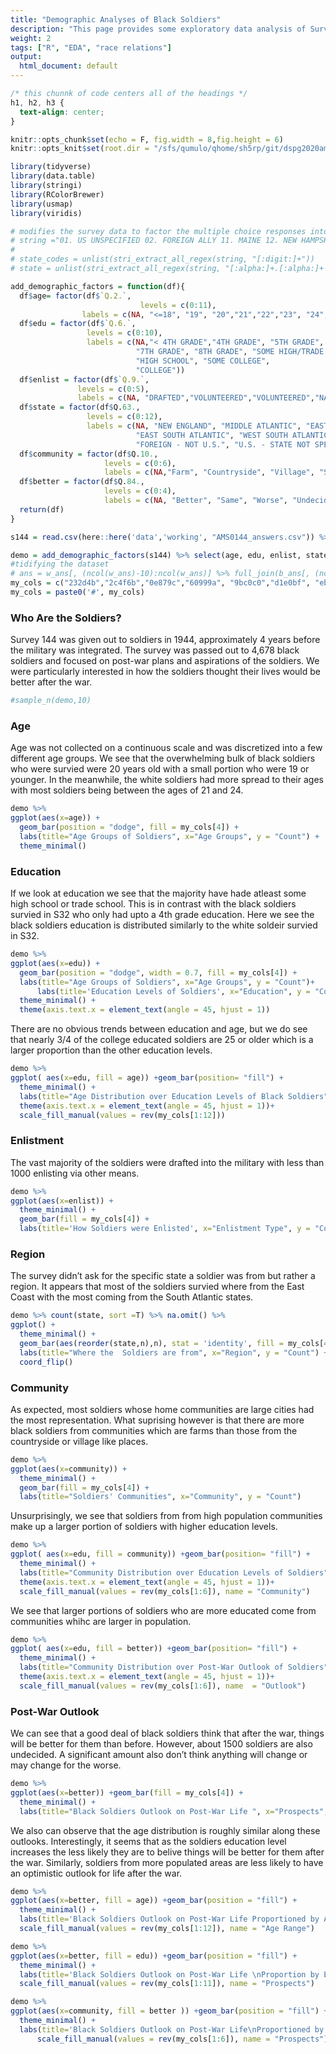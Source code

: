 ```yaml
---
title: "Demographic Analyses of Black Soldiers"
description: "This page provides some exploratory data analysis of Survey 144."
weight: 2
tags: ["R", "EDA", "race relations"]
output:
  html_document: default
---
```


```css
/* this chunnk of code centers all of the headings */
h1, h2, h3 {
  text-align: center;
}
```

```r
knitr::opts_chunk$set(echo = F, fig.width = 8,fig.height = 6)
knitr::opts_knit$set(root.dir = "/sfs/qumulo/qhome/sh5rp/git/dspg2020amsoldier")
```

```r
library(tidyverse)
library(data.table)
library(stringi)
library(RColorBrewer)
library(usmap)
library(viridis)
```

```r
# modifies the survey data to factor the multiple choice responses into interpretable variables
# string ="01. US UNSPECIFIED 02. FOREIGN ALLY 11. MAINE 12. NEW HAMPSHIRE 13. VERMONT 14. MASSACHUSETTS 15. RHODE ISLAND 16. CONNECTICUT 21. NEW YORK 22. NEW JERSEY 23. PENNSYLVANIA 31. OHIO 32. INDIANA 33. ILLINOIS 34. MICHIGAN 35. WISCONSIN 41. MINNESOTA 42. IOWA 43. MISSOURI 44. NORTH DAKOTA 45. SOUTH DAKOTA 46. NEBRASKA 47. KANSAS 51. DELAWARE 52. MARYLAND 53. DC. 54. VIRGINIA 55. WEST VIRGINIA 56. NORTH CAROLINA 57. SOUTH CAROLINA 58. GEORGIA 59. FLORIDA 61. KENTUCKY 62. TENNESSEE 63. ALABAMA 64. MISSISSIPPI 71. ARKANSAS 72. LOUISIANA 73. OKLAHOMA 74. TEXAS 81. MONTANA 82. IDAHO 83. WYOMING 84. COLORADO 85. NEW MEXICO 86. ARIZONA 87. UTAH 88. NEVADA 91. WASHINGTON 92. OREGON 93. CALIFORNIA 00. NA"
# 
# state_codes = unlist(stri_extract_all_regex(string, "[:digit:]+"))
# state = unlist(stri_extract_all_regex(string, "[:alpha:]+.[:alpha:]+|NA|DC"))

add_demographic_factors = function(df){
  df$age= factor(df$`Q.2.`,
                             levels = c(0:11),
                labels = c(NA, "<=18", "19", "20","21","22","23", "24", "25", "26-29","30-34","35+"))
  df$edu = factor(df$`Q.6.`,
                 levels = c(0:10),
                 labels = c(NA,"< 4TH GRADE","4TH GRADE", "5TH GRADE", "6TH GRADE",
                            "7TH GRADE", "8TH GRADE", "SOME HIGH/TRADE SCHOOL",
                            "HIGH SCHOOL", "SOME COLLEGE",
                            "COLLEGE"))
  df$enlist = factor(df$`Q.9.`,
               levels = c(0:5),
               labels = c(NA, "DRAFTED","VOLUNTEERED","VOLUNTEERED","NATIONAL GUARD", "RESERVES"))
  df$state = factor(df$Q.63.,
                 levels = c(0:12),
                 labels = c(NA, "NEW ENGLAND", "MIDDLE ATLANTIC", "EAST NORTH ATLANTIC", "WEST NORTH ATLANTIC", "SOUTH ATLANTIC",
                            "EAST SOUTH ATLANTIC", "WEST SOUTH ATLANTIC", "MOUNTAIN", 'PACIFIC', "FOREIGN - U.S. POSSESSIONS",
                            "FOREIGN - NOT U.S.", "U.S. - STATE NOT SPECIFIED"))
  df$community = factor(df$Q.10.,
                     levels = c(0:6),
                     labels = c(NA,"Farm", "Countryside", "Village", "Small City" ,"City", "Large City"))
  df$better = factor(df$Q.84.,
                     levels = c(0:4),
                     labels = c(NA, "Better", "Same", "Worse", "Undecided"))
  return(df)
}
```

```r
s144 = read.csv(here::here('data','working', "AMS0144_answers.csv")) %>% as.data.frame()

demo = add_demographic_factors(s144) %>% select(age, edu, enlist, state, community,better)
#tidifying the dataset
# ans = w_ans[, (ncol(w_ans)-10):ncol(w_ans)] %>% full_join(b_ans[, (ncol(b_ans)-10):ncol(b_ans)])
my_cols = c("232d4b","2c4f6b","0e879c","60999a", "9bc0c0","d1e0bf", "ebf094", "d9e12b","e6ce3a","e6a01d","e57200","a35200","fdfdfd")
my_cols = paste0('#', my_cols)
```

### Who Are the Soldiers?

Survey 144 was given out to soldiers in 1944, approximately 4 years before the military was integrated. The survey was passed out to 4,678 black soldiers and focused on post-war plans and aspirations of the soldiers. We were particularly interested in how the soldiers thought their lives would be better after the war.

```r
#sample_n(demo,10)
```

### Age

Age was not collected on a continuous scale and was discretized into a few different age groups. We see that the overwhelming bulk of black soldiers who were survied were 20 years old with a small portion who were 19 or younger. In the meanwhile, the white soldiers had more spread to their ages with most soldiers being between the ages of 21 and 24. 

```r
demo %>% 
ggplot(aes(x=age)) +
  geom_bar(position = "dodge", fill = my_cols[4]) +
  labs(title="Age Groups of Soldiers", x="Age Groups", y = "Count") +
  theme_minimal()
```

### Education

If we look at education we see that the majority have hade atleast some high school or trade school. This is in contrast with the black soldiers survied in S32 who only had upto a 4th grade education. Here we see the black soldiers education is distributed similarly to the white soldeir survied in S32. 

```r
demo %>% 
ggplot(aes(x=edu)) +
  geom_bar(position = "dodge", width = 0.7, fill = my_cols[4]) +
  labs(title="Age Groups of Soldiers", x="Age Groups", y = "Count")+
      labs(title='Education Levels of Soldiers', x="Education", y = "Count")+
  theme_minimal() +
  theme(axis.text.x = element_text(angle = 45, hjust = 1)) 

```

There are no obvious trends between education and age, but we do see that nearly 3/4 of the college educated soldiers are 25 or older which is a larger proportion than the other education levels.

```r
demo %>%
ggplot( aes(x=edu, fill = age)) +geom_bar(position= "fill") +
  theme_minimal() +
  labs(title="Age Distribution over Education Levels of Black Soldiers", x="Education Level", y = "Proportion")+
  theme(axis.text.x = element_text(angle = 45, hjust = 1))+
  scale_fill_manual(values = rev(my_cols[1:12]))
```

### Enlistment

The vast majority of the soldiers were drafted into the military with less than 1000 enlisting via other means.

```r
demo %>%
ggplot(aes(x=enlist)) +
  theme_minimal() +
  geom_bar(fill = my_cols[4]) +
  labs(title='How Soldiers were Enlisted', x="Enlistment Type", y = "Count") 

```

### Region

The survey didn't ask for the specific state a soldier was from but rather a region. It appears that most of the soldiers survied where from the East Coast with the most coming from the South Atlantic states.

```r
demo %>% count(state, sort =T) %>% na.omit() %>%
ggplot() +
  theme_minimal() +
  geom_bar(aes(reorder(state,n),n), stat = 'identity', fill = my_cols[4])+
  labs(title="Where the  Soldiers are from", x="Region", y = "Count") +
  coord_flip()
```

### Community
 
As expected, most soldiers whose home communities are large cities had the most representation. What suprising however is that there are more black soldiers from communities which are farms than those from the countryside or village like places.

```r
demo %>%
ggplot(aes(x=community)) +
  theme_minimal() +
  geom_bar(fill = my_cols[4]) +
  labs(title="Soldiers' Communities", x="Community", y = "Count") 
```

Unsurprisingly, we see that soldiers from from high population communities make up a larger portion of soldiers with higher education levels. 

```r
demo %>%
ggplot( aes(x=edu, fill = community)) +geom_bar(position= "fill") +
  theme_minimal() +
  labs(title="Community Distribution over Education Levels of Soldiers", x="Education Level", y = "Proportion")+
  theme(axis.text.x = element_text(angle = 45, hjust = 1))+
  scale_fill_manual(values = rev(my_cols[1:6]), name = "Community")
```

We see that larger portions of soldiers who are more educated come from communities whihc are larger in population.

```r
demo %>%
ggplot( aes(x=edu, fill = better)) +geom_bar(position= "fill") +
  theme_minimal() +
  labs(title="Community Distribution over Post-War Outlook of Soldiers", x="Education Level", y = "Proportion")+
  theme(axis.text.x = element_text(angle = 45, hjust = 1))+
  scale_fill_manual(values = rev(my_cols[1:6]), name  = "Outlook")
```

### Post-War Outlook 

We can see that a good deal of black soldiers think that after the war, things will be better for them than before. However, about 1500 soldiers are also undecided. A significant amount also don't think anything will change or may change for the worse.

```r
demo %>%
ggplot(aes(x=better)) +geom_bar(fill = my_cols[4]) +
  theme_minimal() +
  labs(title="Black Soldiers Outlook on Post-War Life ", x="Prospects", y = "Proportion")

```

We also can observe that the age distribution is roughly similar along these outlooks. Interestingly, it seems that as the soldiers education level increases the less likely they are to belive things will be better for them after the war. Similarly, soldiers from more populated areas are less likely to have an optimistic outlook for life after the war.

```r


demo %>%
ggplot(aes(x=better, fill = age)) +geom_bar(position = "fill") +
  theme_minimal() +
  labs(title='Black Soldiers Outlook on Post-War Life Proportioned by Age', x="Prospects", y = "Proportion")+
  scale_fill_manual(values = rev(my_cols[1:12]), name = "Age Range")

demo %>%
ggplot(aes(x=better, fill = edu)) +geom_bar(position = "fill") +
  theme_minimal() +
  labs(title='Black Soldiers Outlook on Post-War Life \nProportion by Education', x="Education", y = "Proportion")+
  scale_fill_manual(values = rev(my_cols[1:11]), name = "Prospects")

demo %>%
ggplot(aes(x=community, fill = better )) +geom_bar(position = "fill") +
  theme_minimal() +
  labs(title='Black Soldiers Outlook on Post-War Life\nProportioned by Community', x="Community", y = "Proportion")+
      scale_fill_manual(values = rev(my_cols[1:6]), name = "Prospects") 
```
